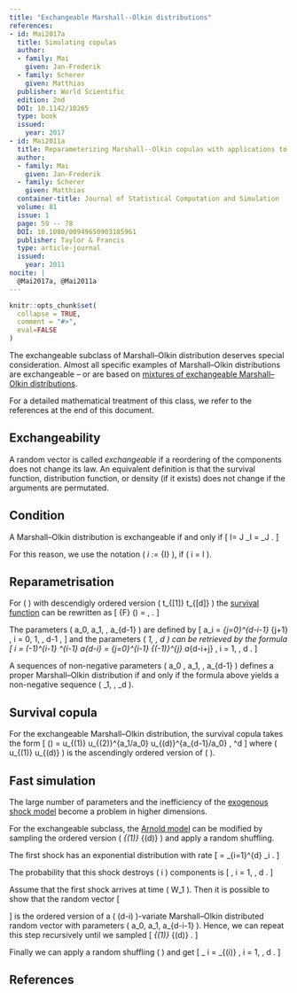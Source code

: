```yaml
---
title: "Exchangeable Marshall--Olkin distributions"
references:
- id: Mai2017a
  title: Simulating copulas
  author:
  - family: Mai
    given: Jan-Frederik
  - family: Scherer
    given: Matthias
  publisher: World Scientific
  edition: 2nd
  DOI: 10.1142/10265
  type: book
  issued:
    year: 2017
- id: Mai2011a
  title: Reparameterizing Marshall--Olkin copulas with applications to sampling
  author:
  - family: Mai
    given: Jan-Frederik
  - family: Scherer
    given: Matthias
  container-title: Journal of Statistical Computation and Simulation
  volume: 81
  issue: 1
  page: 59 -- 78
  DOI: 10.1080/00949650903185961
  publisher: Taylor & Francis
  type: article-journal
  issued:
    year: 2011
nocite: |
  @Mai2017a, @Mai2011a
---
```


```r
knitr::opts_chunk$set(
  collapse = TRUE,
  comment = "#>",
  eval=FALSE
)
```

The exchangeable subclass of Marshall--Olkin distribution deserves special consideration.
Almost all specific examples of Marshall--Olkin distributions are exchangeable -- or are based on [mixtures of exchangeable Marshall--Olkin distributions](Mixing-Marshall-Olkin-distributions.html).

For a detailed mathematical treatment of this class, we refer to the references at the end of this document.


## Exchangeability

A random vector is called *exchangeable* if a reordering of the components does not change its law.
An equivalent definition is that the survival function, distribution function, or density (if it exists) does not change if the arguments are permutated.


## Condition

A Marshall--Olkin distribution is exchangeable if and only if
\[
  \lvert I\rvert = \lvert J\rvert
  \quad\Rightarrow\quad
  \lambda_I
    = \lambda_J  .
\]

For this reason, we use the notation \( \lambda_i := \lambda_{I} \), if \( i = \lvert I \rvert \).


## Reparametrisation

For \( \boldsymbol{t} \geq 0 \) with descendigly ordered version \( t_{[1]} \geq \cdots \geq t_{[d]} \) the [survival function](The-Marshall-Olkin-distribution.html#definition-and-survival-copula) can be rewritten as
\[
  \bar{F} (\boldsymbol{t})
    = \exp{\left \{ - \sum_{i=0}^{d-1} a_i \cdot t_{[i+1]} \right \}} , \quad \boldsymbol{t} \geq 0 .
\]

The parameters \( a_0, a_1, \ldots, a_{d-1} \) are defined by
\[
  a_i
    = \sum_{j=0}^{d-i-1} \binom{d-i-1}{j} \lambda_{j+1} , \quad i = 0, 1, \ldots, d-1 ,
\]
and the parameters \( \lambda_1, \ldots, \lambda_d \) can be retrieved by the formula
\[
  \lambda_i
    = (-1)^{i-1} \Delta^{i-1} a_{d-i}
    = \sum_{j=0}^{i-1} {(-1)}^{j} \binom{i-1}{j} a_{d-i+j} , \quad i = 1, \ldots, d .
\]

A sequences of non-negative parameters \( a_0 , a_1, \ldots, a_{d-1} \) defines a proper Marshall--Olkin distribution if and only if the formula above yields a non-negative sequence \( \lambda_1, \ldots, \lambda_d \).


## Survival copula

For the exchangeable Marshall--Olkin distribution, the survival copula takes the form
\[
  \hat{C} (\boldsymbol{u})
    = u_{(1)} \cdot u_{(2)}^{a_1/a_0} \cdot \ldots \cdot u_{(d)}^{a_{d-1}/a_0} , \quad \boldsymbol{u} \in {[0, 1]}^d
\]
where \( u_{(1)} \leq \cdots \leq u_{(d)} \) is the ascendingly ordered version of \( \boldsymbol{u} \).


## Fast simulation

The large number of parameters and the inefficiency of the [exogenous shock model](The-Marshall-Olkin-distribution.html#the-exogenous-shock-model) become a problem in higher dimensions.

For the exchangeable subclass, the [Arnold model](The-Marshall-Olkin-distribution.html#the-arnold-model) can be modified by sampling the ordered version \( \tau_{(1)} \leq \cdots \leq \tau_{(d)} \) and apply a random shuffling.

The first shock has an exponential distribution with rate
\[
  \lambda
    = \sum_{i=1}^{d} \binom{d}{i} \lambda_i .
\]

The probability that this shock destroys \( i \) components is
\[
  \frac{ \binom{d}{i} \lambda_i }{ \lambda } , \quad i = 1, \ldots, d .
\]

Assume that the first shock arrives at time \( W_1 \). Then it is possible to show that the random vector
\[
  \begin{pmatrix}
    \tau_{(d - i + 1)} - W_1 & \cdots & \tau_{(d)} - W_1
  \end{pmatrix}
\]
is the ordered version of a \( (d-i) \)-variate Marshall--Olkin distributed random vector with parameters \( a_0, a_1, \ldots a_{d-i-1} \).
Hence, we can repeat this step recursively until we sampled
\[
  \tau_{(1)} \leq \cdots \leq \tau_{(d)} .
\]

Finally we can apply a random shuffling \( \Pi \) and get
\[
  \tau_ i
    = \tau_{\Pi (i)} , \quad i = 1, \ldots, d .
\]



## References
